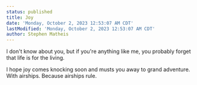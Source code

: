 ```yaml
---
status: published
title: Joy
date: 'Monday, October 2, 2023 12:53:07 AM CDT'
lastModified: 'Monday, October 2, 2023 12:53:07 AM CDT'
author: Stephen Matheis
---
```


I don't know about you, but if you're anything like me, you probably forget that life is for the living.

I hope joy comes knocking soon and musts you away to grand adventure. With airships. Because airships rule.
